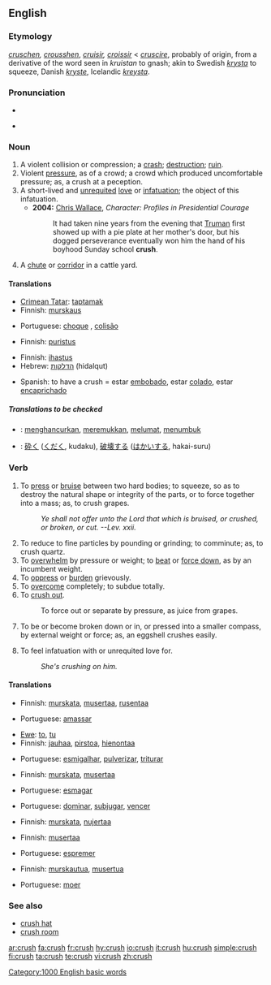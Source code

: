==English==

===Etymology===
{{OE.}} ''[[cruschen]], [[crousshen]]'', {{OF.}} ''[[cruisir]], [[croissir]]'' < {{LL.}} ''[[cruscire]]'', probably of {{Ger.}} origin, from a derivative of the word seen in {{Goth.}} ''kruistan'' to gnash; akin to Swedish ''[[krysta]]'' to squeeze, Danish ''[[kryste]]'', Icelandic ''[[kreysta]]''.

===Pronunciation===
*{{IPA|/krʌʃ/}}
*{{audio|en-us-crush.ogg|Audio (US)}}
*:{{rhymes|ʌʃ}}

===Noun===
{{en-noun|crushes}}

# A violent collision or compression; a [[crash]]; [[destruction]]; [[ruin]].
# Violent [[pressure]], as of a crowd; a crowd which produced uncomfortable pressure; as, a crush at a peception.
# A short-lived and [[unrequited]] [[love]] or [[infatuation]]; the object of this infatuation.
#*'''2004:''' [[w: Chris Wallace (journalist)|Chris Wallace]], ''Character:  Profiles in Presidential Courage''
#*:It had taken nine years from the evening that [[w:Harry Truman|Truman]] first showed up with a pie plate at her mother's door, but his dogged perseverance eventually won him the hand of his boyhood Sunday school '''crush'''.
# A [[chute]] or [[corridor]] in a cattle yard.

====Translations====
{{trans-top|a violent collision or compression}}
*[[Crimean Tatar]]: [[taptamak]]
*Finnish: [[murskaus]]
{{trans-mid}}
*Portuguese: [[choque]] {{m}}, [[colisão]] {{m}}
{{trans-bottom}}

{{trans-top|violent pressure, as of a crowd}}
*Finnish: [[puristus]]
{{trans-mid}}
{{trans-bottom}}

{{trans-top|a short-lived and unrequited love or infatuation}}
*Finnish: [[ihastus]]
*Hebrew: [[הדלקות]] (hidalqut) {{f}}
{{trans-mid}}
*Spanish: to have a crush = estar [[embobado]], estar [[colado]], estar [[encaprichado]]
{{trans-bottom}}

{{trans-top|a chute or corridor in a cattle yard}}
{{trans-mid}}
{{trans-bottom}}

=====Translations to be checked=====
{{checktrans}}
*{{ttbc|Indonesian}}: [[hancur|menghancurkan]], [[remuk|meremukkan]], [[lumat|melumat]], [[tumbuk|menumbuk]]
*{{ttbc|Japanese}}: [[砕く]] ([[くだく]], kudaku), [[破壊]]する ([[はかい]]する, hakai-suru)

===Verb===
{{en-verb|crush|es}}

# To [[press]] or [[bruise]] between two hard bodies; to squeeze, so as to destroy the natural shape or integrity of the parts, or to force together into a mass; as, to crush grapes.
#:''Ye shall not offer unto the Lord that which is bruised, or crushed, or broken, or cut. --Lev. xxii.''
# To reduce to fine particles by pounding or grinding; to comminute; as, to crush quartz.
# To [[overwhelm]] by pressure or weight; to [[beat]] or [[force down]], as by an incumbent weight.
# To [[oppress]] or [[burden]] grievously.
# To [[overcome]] completely; to subdue totally.
# To [[crush out]].
#:To force out or separate by pressure, as juice from grapes.
# {{intransitive}} To be or become broken down or in, or pressed into a smaller compass, by external weight or force; as, an eggshell crushes easily.
# To feel infatuation with or unrequited love for.
#: ''She's crushing on him.''

====Translations====
{{trans-top|to press or bruise between two hard bodies}}
*Finnish: [[murskata]], [[musertaa]], [[rusentaa]]
{{trans-mid}}
*Portuguese: [[amassar]]
{{trans-bottom}}

{{trans-top|to reduce to fine particles by pounding or grinding}}
*[[Ewe]]: [[to]], [[tu]]
*Finnish: [[jauhaa]], [[pirstoa]], [[hienontaa]]
{{trans-mid}}
*Portuguese: [[esmigalhar]], [[pulverizar]], [[triturar]]
{{trans-bottom}}

{{trans-top|to overwhelm by pressure or weight}}
*Finnish: [[murskata]], [[musertaa]]
{{trans-mid}}
*Portuguese: [[esmagar]]
{{trans-bottom}}

{{trans-top|to oppress or burden grievously}}
*Portuguese: [[dominar]], [[subjugar]], [[vencer]]
{{trans-mid}}
{{trans-bottom}}

{{trans-top|to overcome completely}}
*Finnish: [[murskata]], [[nujertaa]]
{{trans-mid}}
{{trans-bottom}}

{{trans-top|to crush out}}
*Finnish: [[musertaa]]
{{trans-mid}}
*Portuguese: [[espremer]]
{{trans-bottom}}

{{trans-top|to be or become broken down or in}}
*Finnish: [[murskautua]], [[musertua]]
{{trans-mid}}
*Portuguese: [[moer]]
{{trans-bottom}}

===See also===
*[[crush hat]]
*[[crush room]]

{{webster}}

[[Category:1000 English basic words]]

[[ar:crush]]
[[fa:crush]]
[[fr:crush]]
[[hy:crush]]
[[io:crush]]
[[it:crush]]
[[hu:crush]]
[[simple:crush]]
[[fi:crush]]
[[ta:crush]]
[[te:crush]]
[[vi:crush]]
[[zh:crush]]